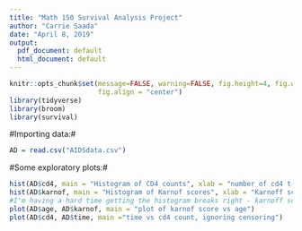 ```yaml
---
title: "Math 150 Survival Analysis Project"
author: "Carrie Saada"
date: "April 8, 2019"
output:
  pdf_document: default
  html_document: default
---
```


```r
knitr::opts_chunk$set(message=FALSE, warning=FALSE, fig.height=4, fig.width=5, 
                      fig.align = "center")
library(tidyverse)
library(broom)
library(survival)
```

#Importing data:#

```r
AD = read.csv("AIDSdata.csv")
```

#Some exploratory plots:#

```r
hist(AD$cd4, main = "Histogram of CD4 counts", xlab = "number of cd4 t-cells")
hist(AD$karnof, main = "Histogram of Karnof scores", xlab = "Karnoff score", breaks = 5)
#I'm having a hard time getting the histogram breaks right - karnoff scores are multiples of 10 and it doesn't like that
plot(AD$age, AD$karnof, main = "plot of karnof score vs age")
plot(AD$cd4, AD$time, main ="time vs cd4 count, ignoring censoring")
```

